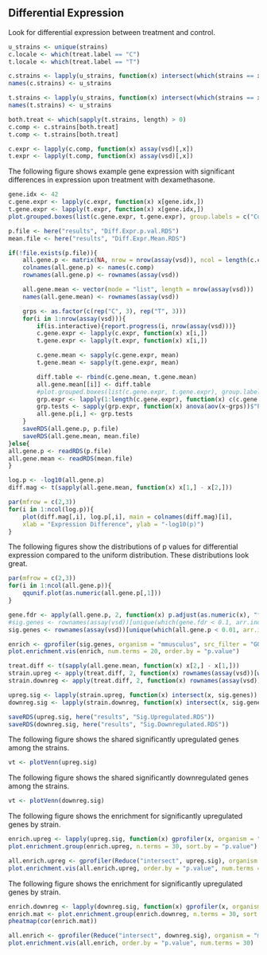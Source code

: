 

## Differential Expression
Look for differential expression between treatment and control.

```r

u_strains <- unique(strains)
c.locale <- which(treat.label == "C")
t.locale <- which(treat.label == "T")

c.strains <- lapply(u_strains, function(x) intersect(which(strains == x), c.locale))
names(c.strains) <- u_strains

t.strains <- lapply(u_strains, function(x) intersect(which(strains == x), t.locale))
names(t.strains) <- u_strains

both.treat <- which(sapply(t.strains, length) > 0)
c.comp <- c.strains[both.treat]
t.comp <- t.strains[both.treat]

c.expr <- lapply(c.comp, function(x) assay(vsd)[,x])
t.expr <- lapply(t.comp, function(x) assay(vsd)[,x])
```

The following figure shows example gene expression with significant differences
in expression upon treatment with dexamethasone.

```r
gene.idx <- 42
c.gene.expr <- lapply(c.expr, function(x) x[gene.idx,])
t.gene.expr <- lapply(t.expr, function(x) x[gene.idx,])
plot.grouped.boxes(list(c.gene.expr, t.gene.expr), group.labels = c("Control", "Treatment"))
```

```r
p.file <- here("results", "Diff.Expr.p.val.RDS")
mean.file <- here("results", "Diff.Expr.Mean.RDS")

if(!file.exists(p.file)){
    all.gene.p <- matrix(NA, nrow = nrow(assay(vsd)), ncol = length(c.comp))
    colnames(all.gene.p) <- names(c.comp)
    rownames(all.gene.p) <- rownames(assay(vsd))

    all.gene.mean <- vector(mode = "list", length = nrow(assay(vsd)))
    names(all.gene.mean) <- rownames(assay(vsd))

    grps <- as.factor(c(rep("C", 3), rep("T", 3)))
    for(i in 1:nrow(assay(vsd))){
        if(is.interactive){report.progress(i, nrow(assay(vsd)))}
        c.gene.expr <- lapply(c.expr, function(x) x[i,])
        t.gene.expr <- lapply(t.expr, function(x) x[i,]) 

        c.gene.mean <- sapply(c.gene.expr, mean)
        t.gene.mean <- sapply(t.gene.expr, mean)

        diff.table <- rbind(c.gene.mean, t.gene.mean)
        all.gene.mean[[i]] <- diff.table
        #plot.grouped.boxes(list(c.gene.expr, t.gene.expr), group.labels = c("Control", "Treatment"))
        grp.expr <- lapply(1:length(c.gene.expr), function(x) c(c.gene.expr[[x]], t.gene.expr[[x]]))
        grp.tests <- sapply(grp.expr, function(x) anova(aov(x~grps))$"Pr(>F)"[1])
        all.gene.p[i,] <- grp.tests
    }
    saveRDS(all.gene.p, p.file)
    saveRDS(all.gene.mean, mean.file)
}else{
all.gene.p <- readRDS(p.file)
all.gene.mean <- readRDS(mean.file)
}
```

```r
log.p <- -log10(all.gene.p)
diff.mag <- t(sapply(all.gene.mean, function(x) x[1,] - x[2,]))

par(mfrow = c(2,3))
for(i in 1:ncol(log.p)){
    plot(diff.mag[,i], log.p[,i], main = colnames(diff.mag)[i],
    xlab = "Expression Difference", ylab = "-log10(p)")
}
```

The following figures show the distributions of p values for differential expression
compared to the uniform distribution. These distributions look great.

```r
par(mfrow = c(2,3))
for(i in 1:ncol(all.gene.p)){
    qqunif.plot(as.numeric(all.gene.p[,1]))
}
```

```r
gene.fdr <- apply(all.gene.p, 2, function(x) p.adjust(as.numeric(x), "fdr"))
#sig.genes <- rownames(assay(vsd))[unique(which(gene.fdr < 0.1, arr.ind = TRUE)[,1])]
sig.genes <- rownames(assay(vsd))[unique(which(all.gene.p < 0.01, arr.ind = TRUE)[,1])]

enrich <- gprofiler(sig.genes, organism = "mmusculus", src_filter = "GO")
plot.enrichment.vis(enrich, num.terms = 20, order.by = "p.value")

treat.diff <- t(sapply(all.gene.mean, function(x) x[2,] - x[1,]))
strain.upreg <- apply(treat.diff, 2, function(x) rownames(assay(vsd))[which(x > 0)])
strain.downreg <- apply(treat.diff, 2, function(x) rownames(assay(vsd))[which(x < 0)])

upreg.sig <- lapply(strain.upreg, function(x) intersect(x, sig.genes))
downreg.sig <- lapply(strain.downreg, function(x) intersect(x, sig.genes))

saveRDS(upreg.sig, here("results", "Sig.Upregulated.RDS"))
saveRDS(downreg.sig, here("results", "Sig.Downregulated.RDS"))
```

The following figure shows the shared significantly upregulated genes among the strains.

```r
vt <- plotVenn(upreg.sig)
```

The following figure shows the shared significantly downregulated genes among the strains.

```r
vt <- plotVenn(downreg.sig)
```

The following figure shows the enrichment for significantly upregulated genes by strain.

```r
enrich.upreg <- lapply(upreg.sig, function(x) gprofiler(x, organism = "mmusculus", src_filter = "GO"))
plot.enrichment.group(enrich.upreg, n.terms = 30, sort.by = "p.value")

all.enrich.upreg <- gprofiler(Reduce("intersect", upreg.sig), organism = "mmusculus", src_filter = "GO")
plot.enrichment.vis(all.enrich.upreg, order.by = "p.value", num.terms = 30)
```

The following figure shows the enrichment for significantly upregulated genes by strain.

```r
enrich.downreg <- lapply(downreg.sig, function(x) gprofiler(x, organism = "mmusculus", src_filter = "GO"))
enrich.mat <- plot.enrichment.group(enrich.downreg, n.terms = 30, sort.by = "p.value")
pheatmap(cor(enrich.mat))

all.enrich <- gprofiler(Reduce("intersect", downreg.sig), organism = "mmusculus", src_filter = "GO")
plot.enrichment.vis(all.enrich, order.by = "p.value", num.terms = 30)
```



